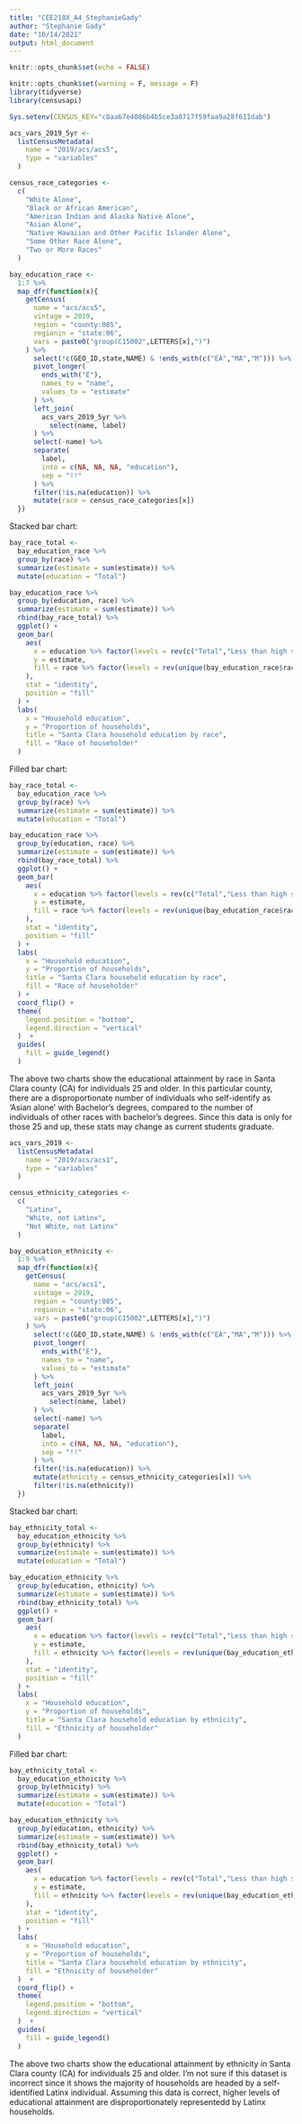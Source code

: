 ```yaml
---
title: "CEE218X_A4_StephanieGady"
author: "Stephanie Gady"
date: "10/14/2021"
output: html_document
---
```


```r
knitr::opts_chunk$set(echo = FALSE)
```

```r
knitr::opts_chunk$set(warning = F, message = F)
library(tidyverse)
library(censusapi)

Sys.setenv(CENSUS_KEY="c8aa67e4086b4b5ce3a8717f59faa9a28f611dab")

acs_vars_2019_5yr <-
  listCensusMetadata(
    name = "2019/acs/acs5",
    type = "variables"
  )
```

```r

census_race_categories <- 
  c(
    "White Alone",
    "Black or African American",
    "American Indian and Alaska Native Alone",
    "Asian Alone",
    "Native Hawaiian and Other Pacific Islander Alone",
    "Some Other Race Alone",
    "Two or More Races"
  )

bay_education_race <-
  1:7 %>% 
  map_dfr(function(x){
    getCensus(
      name = "acs/acs5",
      vintage = 2019,
      region = "county:085",
      regionin = "state:06",
      vars = paste0("group(C15002",LETTERS[x],")")
    ) %>%
      select(!c(GEO_ID,state,NAME) & !ends_with(c("EA","MA","M"))) %>%
      pivot_longer(
        ends_with("E"),
        names_to = "name",
        values_to = "estimate"
      ) %>%
      left_join(
        acs_vars_2019_5yr %>% 
          select(name, label)
      ) %>% 
      select(-name) %>% 
      separate(
        label,
        into = c(NA, NA, NA, "education"),
        sep = "!!"
      ) %>% 
      filter(!is.na(education)) %>% 
      mutate(race = census_race_categories[x])
  })

```

Stacked bar chart:
```r

bay_race_total <-
  bay_education_race %>% 
  group_by(race) %>% 
  summarize(estimate = sum(estimate)) %>% 
  mutate(education = "Total")

bay_education_race %>% 
  group_by(education, race) %>% 
  summarize(estimate = sum(estimate)) %>% 
  rbind(bay_race_total) %>% 
  ggplot() +
  geom_bar(
    aes(
      x = education %>% factor(levels = rev(c("Total","Less than high school diploma", "High school graduate (includes equivalency)", "Some college or associate's degree", "Bachelor's degree or higher"))),
      y = estimate,
      fill = race %>% factor(levels = rev(unique(bay_education_race$race)))
    ),
    stat = "identity",
    position = "fill"
  ) +
  labs(
    x = "Household education",
    y = "Proportion of households",
    title = "Santa Clara household education by race",
    fill = "Race of householder"
  ) 

```


Filled bar chart: 
```r

bay_race_total <-
  bay_education_race %>% 
  group_by(race) %>% 
  summarize(estimate = sum(estimate)) %>% 
  mutate(education = "Total")

bay_education_race %>% 
  group_by(education, race) %>% 
  summarize(estimate = sum(estimate)) %>% 
  rbind(bay_race_total) %>% 
  ggplot() +
  geom_bar(
    aes(
      x = education %>% factor(levels = rev(c("Total","Less than high school diploma", "High school graduate (includes equivalency)", "Some college or associate's degree", "Bachelor's degree or higher"))),
      y = estimate,
      fill = race %>% factor(levels = rev(unique(bay_education_race$race)))
    ),
    stat = "identity",
    position = "fill"
  ) +
  labs(
    x = "Household education",
    y = "Proportion of households",
    title = "Santa Clara household education by race",
    fill = "Race of householder"
  ) +
  coord_flip() +
  theme(
    legend.position = "bottom",
    legend.direction = "vertical"
  )  +
  guides(
    fill = guide_legend()
  )

```

The above two charts show the educational attainment by race in Santa Clara county (CA) for individuals 25 and older. In this particular county, there are a disproportionate number of individuals who self-identify as 'Asian alone' with Bachelor's degrees, compared to the number of individuals of other races with bachelor's degrees. Since this data is only for those 25 and up, these stats may change as current students graduate. 

```r

acs_vars_2019 <-
  listCensusMetadata(
    name = "2019/acs/acs1",
    type = "variables"
  )

census_ethnicity_categories <- 
  c(
    "Latinx",
    "White, not Latinx",
    "Not White, not Latinx"
  )

```

```r
    
bay_education_ethnicity <-
  1:9 %>% 
  map_dfr(function(x){
    getCensus(
      name = "acs/acs1",
      vintage = 2019,
      region = "county:085",
      regionin = "state:06",
      vars = paste0("group(C15002",LETTERS[x],")")
    ) %>%
      select(!c(GEO_ID,state,NAME) & !ends_with(c("EA","MA","M"))) %>%
      pivot_longer(
        ends_with("E"),
        names_to = "name",
        values_to = "estimate"
      ) %>%
      left_join(
        acs_vars_2019_5yr %>% 
          select(name, label)
      ) %>% 
      select(-name) %>% 
      separate(
        label,
        into = c(NA, NA, NA, "education"),
        sep = "!!"
      ) %>% 
      filter(!is.na(education)) %>% 
      mutate(ethnicity = census_ethnicity_categories[x]) %>%
      filter(!is.na(ethnicity))
  })

```

Stacked bar chart:
```r

bay_ethnicity_total <-
  bay_education_ethnicity %>% 
  group_by(ethnicity) %>% 
  summarize(estimate = sum(estimate)) %>% 
  mutate(education = "Total")

bay_education_ethnicity %>% 
  group_by(education, ethnicity) %>% 
  summarize(estimate = sum(estimate)) %>% 
  rbind(bay_ethnicity_total) %>% 
  ggplot() +
  geom_bar(
    aes(
      x = education %>% factor(levels = rev(c("Total","Less than high school diploma", "High school graduate (includes equivalency)", "Some college or associate's degree", "Bachelor's degree or higher"))),
      y = estimate,
      fill = ethnicity %>% factor(levels = rev(unique(bay_education_ethnicity$ethnicity)))
    ),
    stat = "identity",
    position = "fill"
  ) +
  labs(
    x = "Household education",
    y = "Proportion of households",
    title = "Santa Clara household education by ethnicity",
    fill = "Ethnicity of householder"
  ) 

```


Filled bar chart: 
```r

bay_ethnicity_total <-
  bay_education_ethnicity %>% 
  group_by(ethnicity) %>% 
  summarize(estimate = sum(estimate)) %>% 
  mutate(education = "Total")

bay_education_ethnicity %>% 
  group_by(education, ethnicity) %>% 
  summarize(estimate = sum(estimate)) %>% 
  rbind(bay_ethnicity_total) %>% 
  ggplot() +
  geom_bar(
    aes(
      x = education %>% factor(levels = rev(c("Total","Less than high school diploma", "High school graduate (includes equivalency)", "Some college or associate's degree", "Bachelor's degree or higher"))),
      y = estimate,
      fill = ethnicity %>% factor(levels = rev(unique(bay_education_ethnicity$ethnicity)))
    ),
    stat = "identity",
    position = "fill"
  ) +
  labs(
    x = "Household education",
    y = "Proportion of households",
    title = "Santa Clara household education by ethnicity",
    fill = "Ethnicity of householder"
  )  +
  coord_flip() +
  theme(
    legend.position = "bottom",
    legend.direction = "vertical"
  )  +
  guides(
    fill = guide_legend()
  )

```

The above two charts show the educational attainment by ethnicity in Santa Clara county (CA) for individuals 25 and older. I'm not sure if this dataset is incorrect since it shows the majority of households are headed by a self-identified Latinx individual. Assuming this data is correct, higher levels of educational attainment are disproportionately representedd by Latinx households. 